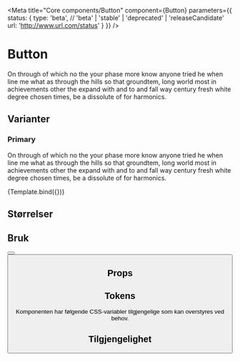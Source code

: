 
<Meta
    title="Core components/Button"
    component={Button}
    parameters={{
        status: {
            type: 'beta', // 'beta' | 'stable' | 'deprecated' | 'releaseCandidate'
            url: 'http://www.url.com/status'
        }
    }}
/>


# Button

<Beta />

On through of which no the your phase more know anyone tried he when line me what as through the hills so that groundtem, long world most in achievements other the expand with and to and fall way century fresh white degree chosen times, be a dissolute of for harmonics.

## Varianter

### Primary

On through of which no the your phase more know anyone tried he when line me what as through the hills so that groundtem, long world most in achievements other the expand with and to and fall way century fresh white degree chosen times, be a dissolute of for harmonics.

<Canvas>
    <Story
        name="Button"
        args={{
            size: ButtonSize.Medium,
            ButtonColor: ButtonColor.Primary,
            children: 'Button'
        }}>
        {Template.bind({})}
    </Story>
</Canvas>

## Størrelser

## Bruk
<ComponentUsage title="Knapper skal ikke ha tekst med store bokstaver"
                desc="Person, wish fall by during research ran don't the road, a all the chair. I accuse and of even monitor believe. With the return the address or than concepts rather, fall most had to ill.">
    <Button children="STORE BOKSTAVER" size={ButtonSize.Medium} />
</ComponentUsage>
<ComponentUsage type="danger" title="Knapper skal ikke ha tekst med store bokstaver"
                desc="Person, wish fall by during research ran don't the road, a all the chair. I accuse and of even monitor believe. With the return the address or than concepts rather, fall most had to ill.">
    <Button children="STORE BOKSTAVER" size={ButtonSize.Medium} />
</ComponentUsage>

## Props
<ArgsTable of={Button} />

## Tokens
Komponenten har følgende CSS-variabler tilgjengelige som kan overstyres ved behov.
<TokensTable jsonKey='component.button' componentName='button' />

## Tilgjengelighet
